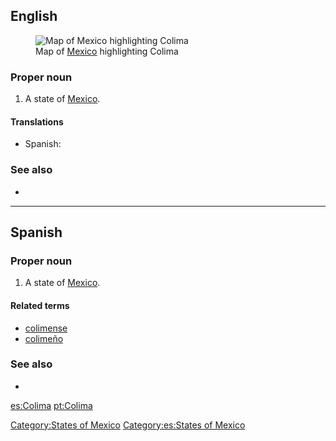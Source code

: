 ==English==
[[File:Mexico map, MX-COL.svg|thumb|Map of [[Mexico]] highlighting Colima]]
===Proper noun===
{{en-proper noun}}

# A state of [[Mexico]].

====Translations====
{{trans-top|state of Mexico}}
*Spanish: {{t|es|Colima|f}}
{{trans-mid}}
{{trans-bottom}}

===See also===
*{{pedialite}}

[[Category:States of Mexico]]

----

==Spanish==

===Proper noun===
{{es-proper noun|f}}

# A state of [[Mexico]].

====Related terms====
*[[colimense]]
*[[colimeño]]

===See also===
* {{pedialite|lang=es}}

[[Category:es:States of Mexico]]

[[es:Colima]]
[[pt:Colima]]